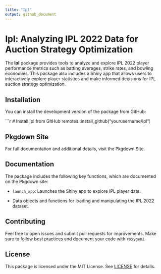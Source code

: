 ```yaml
---
title: "Ipl"
output: github_document
---
```


# Ipl: Analyzing IPL 2022 Data for Auction Strategy Optimization

The **Ipl** package provides tools to analyze and explore IPL 2022 player performance metrics such as batting averages, strike rates, and bowling economies. This package also includes a Shiny app that allows users to interactively explore player statistics and make informed decisions for IPL auction strategy optimization.

## Installation

You can install the development version of the package from GitHub:

\`\`\`r \# Install Ipl from GitHub remotes::install_github("yourusername/Ipl")

## Pkgdown Site

For full documentation and additional details, visit the Pkgdown Site.

## Documentation

The package includes the following key functions, which are documented on the Pkgdown site:

-   `launch_app`: Launches the Shiny app to explore IPL player data.

-   Data objects and functions for loading and manipulating the IPL 2022 dataset.

## Contributing

Feel free to open issues and submit pull requests for improvements. Make sure to follow best practices and document your code with `roxygen2`.

## License

This package is licensed under the MIT License. See [LICENSE](LICENSE) for details.
